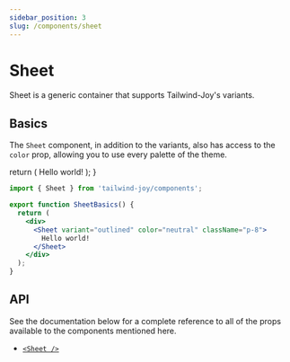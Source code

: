 ```yaml
---
sidebar_position: 3
slug: /components/sheet
---
```


# Sheet

<AvailableFrom version="0.3.0" />

Sheet is a generic container that supports Tailwind-Joy's variants.

## Basics

The `Sheet` component, in addition to the variants, also has access to the `color` prop, allowing you to use every palette of the theme.

  return (
    <DisplayStand>
      <Sheet variant="outlined" color="neutral" className="p-8">
        Hello world!
      </Sheet>
    </DisplayStand>
  );
}

<SheetBasics />

```jsx
import { Sheet } from 'tailwind-joy/components';

export function SheetBasics() {
  return (
    <div>
      <Sheet variant="outlined" color="neutral" className="p-8">
        Hello world!
      </Sheet>
    </div>
  );
}
```

## API

See the documentation below for a complete reference to all of the props available to the components mentioned here.

- [`<Sheet />`](../apis/sheet)
